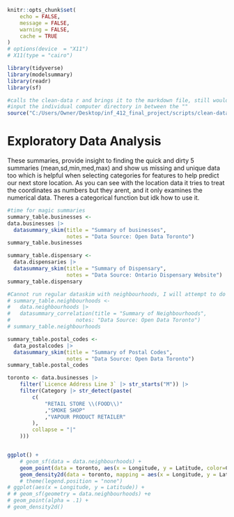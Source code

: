 ```r
knitr::opts_chunk$set(
    echo = FALSE,
    message = FALSE,
    warning = FALSE,
    cache = TRUE
)
# options(device  = "X11")
# X11(type = "cairo")
```

```r
library(tidyverse)
library(modelsummary)
library(readr)
library(sf)
```

```r
#calls the clean-data r and brings it to the markdown file, still would need to import individually though
#input the individual computer directory in between the ""
source("C:/Users/Owner/Desktop/inf_412_final_project/scripts/clean-data.r")
```


# Exploratory Data Analysis
These summaries, provide insight to finding the quick and dirty 5 summaries (mean,sd,min,med,max) and show us missing and unique data too which is helpful when selecting categories for features to help predict our next store location. As you can see with the location data it tries to treat the coordinates as numbers but they arent, and it only examines the numerical data. Theres a categorical function but idk how to use it.
```r
#time for magic summaries
summary_table.businesses <-
data.businesses |> 
  datasummary_skim(title = "Summary of businesses",
                   notes = "Data Source: Open Data Toronto")
summary_table.businesses

summary_table.dispensary <-
  data.dispensaries |>
  datasummary_skim(title = "Summary of Dispensary",
                   notes = "Data Source: Ontario Dispensary Website")
summary_table.dispensary

#Cannot run regular dataskim with neighbourhoods, I will attempt to do another summary later
# summary_table.neighbourhoods <-
#   data.neighbourhoods |>
#   datasummary_correlation(title = "Summary of Neighbourhoods",
#                     notes: "Data Source: Open Data Toronto")
# summary_table.neighbourhoods

summary_table.postal_codes <-
  data_postalcodes |>
  datasummary_skim(title = "Summary of Postal Codes",
                   notes = "Data Source: Open Data Toronto")
summary_table.postal_codes
```

```r
toronto <- data.businesses |>
    filter(`Licence Address Line 3` |> str_starts("M")) |>
    filter(Category |> str_detect(paste(
        c(
            "RETAIL STORE \\(FOOD\\)"
            ,"SMOKE SHOP"
            ,"VAPOUR PRODUCT RETAILER"
        ),
        collapse = "|"
    )))


ggplot() +
    # geom_sf(data = data.neighbourhoods) +
    geom_point(data = toronto, aes(x = Longitude, y = Latitude, color=Category), pch = ".", alpha = .5) +
    geom_density2d(data = toronto, mapping = aes(x = Longitude, y = Latitude,)) #+
    # theme(legend.position = "none")
# ggplot(aes(x = Longitude, y = Latitude)) +
# # geom_sf(geometry = data.neighbourhoods) +e
# geom_point(alpha = .1) +
# geom_density2d()
```
